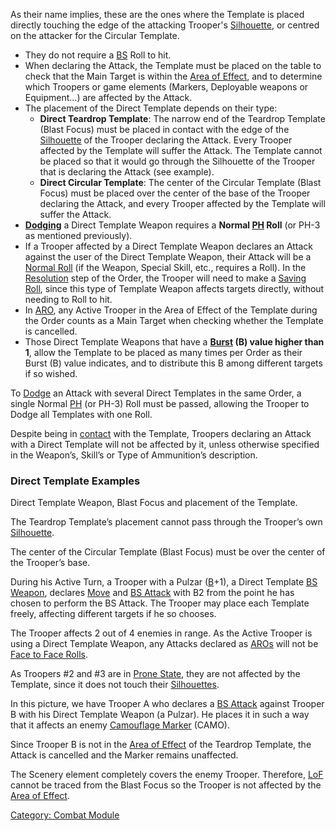 {{n5-section-combat-module}}


As their name implies, these are the ones where the Template is placed directly touching the edge of the attacking Trooper's [[Silhouette]], or centred on the attacker for the Circular Template.

{{css_skillbox |black| DIRECT TEMPLATE WEAPONS |}}
{{Effects}}
* They do not require a [[BS]] Roll to hit.
* When declaring the Attack, the Template must be placed on the table to check that the Main Target is within the [[Area of Effect]], and to determine which Troopers or game elements (Markers, Deployable weapons or Equipment...) are affected by the Attack.
* The placement of the Direct Template depends on their type:
** '''Direct Teardrop Template''': The narrow end of the Teardrop Template (Blast Focus) must be placed in contact with the edge of the [[Silhouette]] of the Trooper declaring the Attack. Every Trooper affected by the Template will suffer the Attack. The Template cannot be placed so that it would go through the Silhouette of the Trooper that is declaring the Attack (see example).
** '''Direct Circular Template''': The center of the Circular Template (Blast Focus) must be placed over the center of the base of the Trooper declaring the Attack, and every Trooper affected by the Template will suffer the Attack.
* '''[[Dodge | Dodging]]''' a Direct Template Weapon requires a '''Normal [[PH]] Roll''' (or PH-3 as mentioned previously).
* If a Trooper affected by a Direct Template Weapon declares an Attack against the user of the Direct Template Weapon, their Attack will be a [[Normal Roll]] (if the Weapon, Special Skill, etc., requires a Roll). In the [[Resolution]] step of the Order, the Trooper will need to make a [[Saving Roll]], since this type of Template Weapon affects targets directly, without needing to Roll to hit.
* In [[ARO]], any Active Trooper in the Area of Effect of the Template during the Order counts as a Main Target when checking whether the Template is cancelled.
* Those Direct Template Weapons that have a '''[[Burst]] (B) value higher than 1''', allow the Template to be placed as many times per Order as their Burst (B) value indicates, and to distribute this B among different targets if so wished.
{{css_skillbox-end}}


{{important-start}}
To [[Dodge]] an Attack with several Direct Templates in the same Order, a single Normal [[PH]] (or PH-3) Roll must be passed, allowing the Trooper to Dodge all Templates with one Roll.
{{important-end}}


{{important-start}}
Despite being in [[Silhouette contact | contact]] with the Template, Troopers declaring an Attack with a Direct Template will not be affected by it, unless otherwise specified in the Weapon’s, Skill’s or Type of Ammunition’s description.
{{important-end}}


=== Direct Template Examples ===
{{greybox-start | Direct Template Weapon Placement }}
{{image | name=n5/dual-direct-template-example-1.jpg | style=fullborder }}
Direct Template Weapon, Blast Focus and placement of the Template.

{{image | name=n5/dual-direct-template-example-2.jpg | style=fullborder }}
The Teardrop Template’s placement cannot pass through the Trooper’s own [[Silhouette]].

{{image | name=n5/eng-direct-template-example-3.jpg | style=fullborder }}
The center of the Circular Template (Blast Focus) must be over the center of the Trooper’s base.
{{greybox-end}}


{{greybox-start | Direct Template With Burst 2 }}
{{image | name=n5/dual-direct-template-example-4.jpg | style=fullborder }}
During his Active Turn, a Trooper with a Pulzar ([[B]]+1), a Direct Template [[BS Weapon]], declares [[Move]] and [[BS Attack]] with B2 from the point he has chosen to perform the BS Attack. The Trooper may place each Template freely, affecting different targets if he so chooses.

The Trooper affects 2 out of 4 enemies in range. As the Active Trooper is using a Direct Template Weapon, any Attacks declared as [[ARO]]s will not be [[Face to Face Roll]]s.

As Troopers #2 and #3 are in [[Prone State]], they are not affected by the Template, since it does not touch their [[Silhouette]]s.
{{greybox-end}}


{{greybox-start | Direct Template, Shot Cancelled }}
{{image | name=n5/dual-direct-template-example-5.jpg | style=fullborder }}
In this picture, we have Trooper A who declares a [[BS Attack]] against Trooper B with his Direct Template Weapon (a Pulzar). He places it in such a way that it affects an enemy [[Camouflaged | Camouflage Marker]] (CAMO).

Since Trooper B is not in the [[Area of Effect]] of the Teardrop Template, the Attack is cancelled and the Marker remains unaffected.
{{greybox-end}}


{{greybox-start | Direct Template: Area of Effect, Blast Focus, and Scenery}}
{{image | name=n5/dual-templates-direct-scenery.jpg | style=fullborder }}

The Scenery element completely covers the enemy Trooper. Therefore, [[LoF]] cannot be traced from the Blast Focus so the Trooper is not affected by the [[Area of Effect]].
{{greybox-end}}



{{n5-section-combat-module}}



[[Category: Combat Module]]